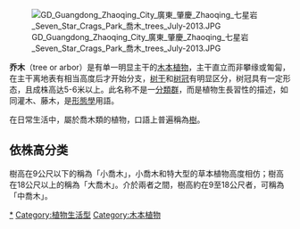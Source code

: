 {{otheruses}}
[[File:GD_Guangdong_Zhaoqing_City_廣東_肇慶_Zhaoqing_七星岩_Seven_Star_Crags_Park_喬木_trees_July-2013.JPG|thumb]]

'''乔木'''（tree or arbor）是有单一明显主干的[[木本植物|木本植物]]，主干直立而非攀缘或匍匐，在主干离地表有相当高度后才开始分支，[[树干|树干]]和[[树冠|树冠]]有明显区分，树冠具有一定形态，且成株高达5-6米以上。此名称不是一[[分類階元|分類群]]，而是植物生長習性的描述，如同灌木、藤木，是[[植物形態學|形態學]]用語。

在日常生活中，屬於喬木類的植物，口語上普遍稱為[[樹|樹]]。

== 依株高分类 ==
樹高在9公尺以下的稱為「小喬木」，小喬木和特大型的草本植物高度相仿；樹高在18公尺以上的稱為「大喬木」。介於兩者之間，樹高約在9至18公尺者，可稱為「中喬木」。

[[Category:乔木|*]]
[[Category:植物生活型|Category:植物生活型]]
[[Category:木本植物|Category:木本植物]]